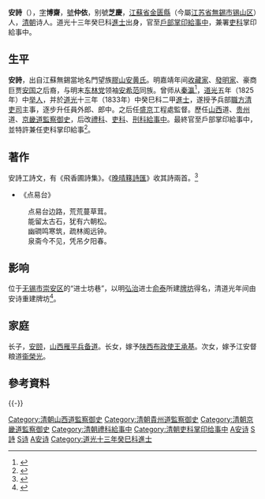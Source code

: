 {{明清人物信息框
| 姓名 = 安詩
| 原名 = 
| 圖片名稱= An Shi(安诗).jpg
| 圖片大小 = 180px
| 圖片說明 = 《江蘇無錫安氏宗譜》載《芝慶公像》
| 最高職務 = [[通奉大夫|通奉大夫]][[户部|户部]]兼[[吏部|吏部]][[掌印給事中|掌印給事中]]
| 屆數 = 
| 國家 = 
| 前任 = 
| 繼任 = 
| 爵位 = 
| 籍貫 = [[江蘇省|江蘇省]][[金匮縣|金匮縣]]
| 族裔 = 漢族
| 字號 = 字博齋，號仲依，别號芝慶
| 諡號 = 
| 出生日期 = [[乾隆|乾隆]]五十三年（1788年）
| 出生地點 = [[江蘇省|江蘇省]][[金匮縣|金匮縣]]
| 逝世日期 = [[道光|道光]]二十七年（1847年）
| 逝世地點 = [[江蘇省|江蘇省]][[金匮縣|金匮縣]]
| 墓葬 =
| 配偶 = 钱氏、施氏
| 親屬 = （长子）[[安颐|安頤]]、（次子）[[安颢|安顥]]
| 出身 = 
*道光十三年癸巳科進士出身
| 經歷 = 
| 著作 =
*《飛香圃全集》
*《四松堂集》
*《柏臺諫議传》
}}

'''安詩'''（{{bd|1788年|12月13日|1847年|3月27日|catIdx=A安}}），[[表字|字]]'''博齋'''，[[號|號]]'''仲依'''，别號'''芝慶'''，[[江蘇省|江蘇省]][[金匮縣|金匮縣]]（今屬[[江苏省|江苏省]][[無錫市|無錫市]][[锡山区|锡山区]]）人，[[清朝|清朝]]诗人。道光十三年癸巳科[[進士|進士]]出身，官至[[戶部|戶部]][[掌印給事中|掌印給事中]]，兼署[[吏科|吏科]]掌印給事中。

==生平==
'''安詩'''，出自江蘇無錫當地名門望族[[胶山安黄氏|膠山安黄氏]]。明嘉靖年间[[收藏家|收藏家]]、[[發明家|發明家]]、豪商巨贾[[安国_(明朝收藏家)|安国]]之后裔，与明末[[东林党|东林党]]领袖[[安希范|安希范]]同族。曾师从[[秦瀛|秦瀛]]<ref>{{cite book|title= 《桐城文學淵源撰述考》|author= [[劉聲木|劉聲木]]|year= 1989|publisher= [[黄山书社|黄山書社]]}}</ref>，[[道光|道光]]五年（1825年）中[[举人|举人]]，并於[[道光|道光]]十三年（1833年）中癸巳科二甲[[進士|進士]]，遂授予兵部[[职方司|職方清吏司]]主事，逐步升任員外郎、郎中。之后任[[盛京|盛京]]工程處監督。歷任[[山西|山西]]道、[[贵州|贵州]]道、[[京畿道|京畿道]][[監察御史|監察御史]]，后改[[禮科|禮科]]、[[吏科|吏科]]、[[刑科|刑科]][[給事中|給事中]]。最終官至戶部掌印給事中，並特許兼任吏科掌印給事<ref>{{cite book|title= 《中国近现代文学艺术辞典》|page= 340|year= 1998|author1= 王广西|author2= 周观武|publisher= [[中州古籍出版社|中州古籍出版社]]}}</ref>。

==著作==
安詩工詩文，有《飛香圃詩集》。《[[晚晴簃詩匯|晚晴簃詩匯]]》收其詩兩首。<ref>{{cite book|title= 《晚晴簃詩匯》|author= [[徐世昌|徐世昌]]|volume= 卷一百三十七}}</ref>

*《点易台》

:点易台边路，荒荒蔓草茸。
:能留太古石，犹有六朝松。
:幽磵鸣寒筑，疏林阁远钟。
:泉斋今不见，凭吊夕阳春。

==影响==
位于[[无锡市|无锡市]][[崇安区|崇安区]]的“进士坊巷”，以明[[弘治|弘治]]进士[[俞泰|俞泰]]所建[[牌坊|牌坊]]得名，清道光年间由安诗重建牌坊<ref>{{cite book|title= 《无锡市志》|volume= 1|author= 无锡市地方志编纂委员会|page= 151|year= 1995|publisher= [[江苏人民出版社|江苏人民出版社]]}}</ref>。

==家庭==
长子，[[安颐|安颐]]，[[山西|山西]][[雁平道|雁平兵备道]]。长女，嫁予[[陕西|陕西]][[布政使|布政使]][[王承基|王承基]]。次女，嫁予江安督粮道[[衞榮光|衞榮光]]。

==參考資料==
<references />

{{-}}
{{DEFAULTSORT:An安}}
{{道光十三年癸巳科殿試金榜}}

[[Category:清朝山西道監察御史|Category:清朝山西道監察御史]]
[[Category:清朝貴州道監察御史|Category:清朝貴州道監察御史]]
[[Category:清朝京畿道監察御史|Category:清朝京畿道監察御史]]
[[Category:清朝禮科給事中|Category:清朝禮科給事中]]
[[Category:清朝吏科掌印给事中|Category:清朝吏科掌印给事中]]
[[Category:無錫人|A安诗]]
[[Category:安姓|S詩]]
[[Category:无锡安氏|S诗]]
[[Category:江蘇人|A安诗]]
[[Category:道光十三年癸巳科進士|Category:道光十三年癸巳科進士]]